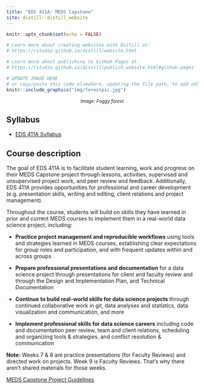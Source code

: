 ```yaml
---
title: "EDS 411A: MEDS Capstone"
site: distill::distill_website
---
```


```r
knitr::opts_chunk$set(echo = FALSE)

# Learn more about creating websites with Distill at:
# https://rstudio.github.io/distill/website.html

# Learn more about publishing to GitHub Pages at:
# https://rstudio.github.io/distill/publish_website.html#github-pages

```

```r

# UPDATE IMAGE HERE 
# or copy/paste this code elsewhere, updating the file path, to add other images to your site!
knitr::include_graphics("img/forestpic.jpg")
```
<center><i><p style="font-size:12px">Image: Foggy forest  </p></i></center>

## Syllabus

- [EDS 411A Syllabus](https://docs.google.com/document/d/1sFxgiRMTE7hEOj1L6GFAmmIPsdhGgslgrPdMpkRc2tY/edit?usp=sharing)



## Course description

The goal of EDS 411A is to facilitate student learning, work and progress on their MEDS Capstone project through lessons, activities, supervised and unsupervised project work, and peer review and feedback. Additionally, EDS 411A provides opportunities for professional and career development (e.g. presentation skills, writing and editing, client relations and project management). 

Throughout the course, students will build on skills they have learned in prior and current MEDS courses to implement them in a real-world data science project, including: 


- **Practice project management and reproducible workflows** using tools and strategies learned in MEDS courses, establishing clear expectations for group roles and participation, and with frequent updates within and across groups

- **Prepare professional presentations and documentation** for a data science project through presentations for client and faculty review and through the Design and Implementation Plan, and Technical Documentation


- **Continue to build real-world skills for data science projects** through continued collaborative work in git, data analyses and statistics, data visualization and communication, and more

- **Implement professional skills for data science careers** including code and documentation peer review, team and client relations, scheduling and organizing tools & strategies, and conflict resolution & communication

**Note:** Weeks 7 & 8 are practice presentations (for Faculty Reviews) and directed work on projects. Week 9 is Faculty Reviews. That's why there aren't shared materials for those weeks.

[MEDS Capstone Project Guidelines](file:///Users/naomitague/Downloads/MEDS%20Capstone%20Project%20Guidelines%20(1).pdf)

